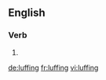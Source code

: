 ==English==

===Verb===
{{head|en|present participle}}

# {{present participle of|luff|lang=en}}

[[de:luffing]]
[[fr:luffing]]
[[vi:luffing]]